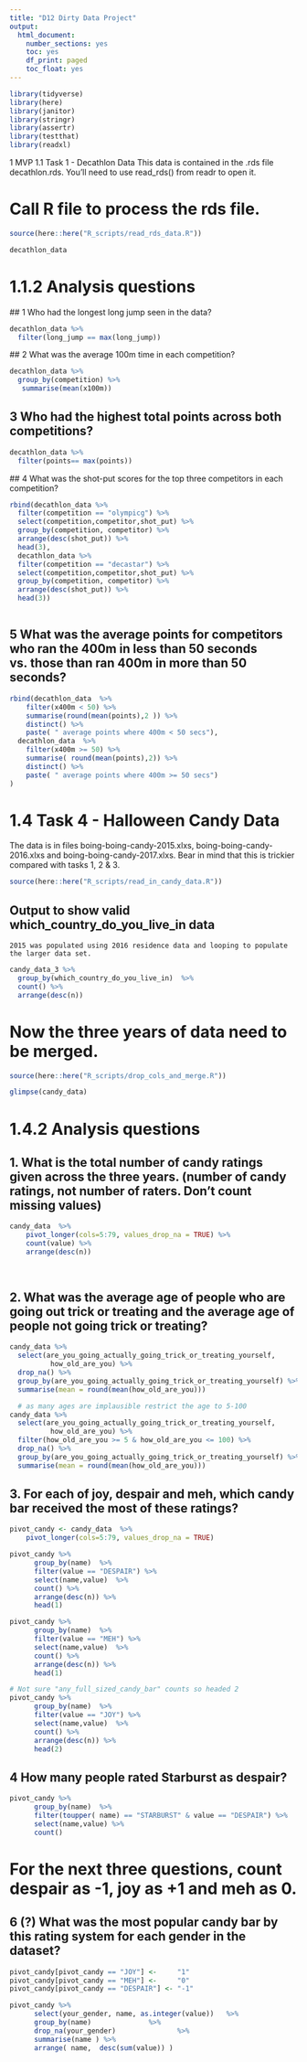 ```yaml
---
title: "D12 Dirty Data Project"
output:
  html_document: 
    number_sections: yes
    toc: yes
    df_print: paged
    toc_float: yes
---
```


```r
library(tidyverse)
library(here)
library(janitor)
library(stringr)
library(assertr)
library(testthat)
library(readxl)
```

1 MVP
1.1 Task 1 - Decathlon Data
This data is contained in the .rds file decathlon.rds. You’ll need to use read_rds() from readr to open it.

# Call R file to process the rds file.

```r
source(here::here("R_scripts/read_rds_data.R"))
```

```r
decathlon_data  
```


# 1.1.2 Analysis questions
  ## 1 Who had the longest long jump seen in the data?
```r
decathlon_data %>% 
  filter(long_jump == max(long_jump))
```

  ## 2 What was the average 100m time in each competition?
```r
decathlon_data %>% 
  group_by(competition) %>%
   summarise(mean(x100m))
```
  
## 3 Who had the highest total points across both competitions?
```r
decathlon_data %>% 
  filter(points== max(points))
```
  ## 4 What was the shot-put scores for the top three competitors in each competition?
```r
rbind(decathlon_data %>% 
  filter(competition == "olympicg") %>%
  select(competition,competitor,shot_put) %>%
  group_by(competition, competitor) %>%
  arrange(desc(shot_put)) %>%
  head(3), 
  decathlon_data %>% 
  filter(competition == "decastar") %>%
  select(competition,competitor,shot_put) %>%
  group_by(competition, competitor) %>%
  arrange(desc(shot_put)) %>%
  head(3))



```
  
## 5 What was the average points for competitors who ran the 400m in less than 50 seconds vs. those than ran 400m in more than 50 seconds?

```r
rbind(decathlon_data  %>%
    filter(x400m < 50) %>%
    summarise(round(mean(points),2 )) %>%
    distinct() %>%
    paste( " average points where 400m < 50 secs"),
  decathlon_data  %>%
    filter(x400m >= 50) %>%
    summarise( round(mean(points),2)) %>%
    distinct() %>%
    paste( " average points where 400m >= 50 secs")
)

```

# 1.4 Task 4 - Halloween Candy Data
The data is in files boing-boing-candy-2015.xlxs, boing-boing-candy-2016.xlxs and boing-boing-candy-2017.xlxs. Bear in mind that this is trickier compared with tasks 1, 2 & 3.

```r

source(here::here("R_scripts/read_in_candy_data.R"))


```

## Output to show valid which_country_do_you_live_in data
    2015 was populated using 2016 residence data and looping to populate
    the larger data set.

```r
candy_data_3 %>%
  group_by(which_country_do_you_live_in)  %>%
  count() %>%
  arrange(desc(n))

```
# Now the three years of data need to be merged. 

```r

source(here::here("R_scripts/drop_cols_and_merge.R"))

```

```r
glimpse(candy_data)

```

# 1.4.2 Analysis questions

## 1. What is the total number of candy ratings given across the three years. (number of candy ratings, not number of raters. Don’t count missing values)

```r
candy_data  %>%
    pivot_longer(cols=5:79, values_drop_na = TRUE) %>%
    count(value) %>%
    arrange(desc(n))
  
  
```
## 2. What was the average age of people who are going out trick or treating and the average age of people not going trick or treating?

```r


candy_data %>%
  select(are_you_going_actually_going_trick_or_treating_yourself, 
          how_old_are_you) %>%
  drop_na() %>%
  group_by(are_you_going_actually_going_trick_or_treating_yourself) %>%
  summarise(mean = round(mean(how_old_are_you)))

  # as many ages are implausible restrict the age to 5-100
candy_data %>%
  select(are_you_going_actually_going_trick_or_treating_yourself, 
          how_old_are_you) %>%
  filter(how_old_are_you >= 5 & how_old_are_you <= 100) %>%
  drop_na() %>%
  group_by(are_you_going_actually_going_trick_or_treating_yourself) %>%
  summarise(mean = round(mean(how_old_are_you)))
```

## 3. For each of joy, despair and meh, which candy bar received the most of these ratings?

```r

pivot_candy <- candy_data  %>%
    pivot_longer(cols=5:79, values_drop_na = TRUE)

pivot_candy %>% 
      group_by(name)  %>%
      filter(value == "DESPAIR") %>%
      select(name,value)  %>%
      count() %>%
      arrange(desc(n)) %>%
      head(1)

pivot_candy %>% 
      group_by(name)  %>%
      filter(value == "MEH") %>%
      select(name,value)  %>%
      count() %>%
      arrange(desc(n)) %>%
      head(1)

# Not sure "any_full_sized_candy_bar" counts so headed 2
pivot_candy %>% 
      group_by(name)  %>%
      filter(value == "JOY") %>%
      select(name,value)  %>%
      count() %>%
      arrange(desc(n)) %>%
      head(2)
```



## 4 How many people rated Starburst as despair?

```r
pivot_candy %>% 
      group_by(name)  %>%
      filter(toupper( name) == "STARBURST" & value == "DESPAIR") %>%
      select(name,value) %>%
      count() 
```

# For the next three questions, count despair as -1, joy as +1 and meh as 0.

## 6 (?) What was the most popular candy bar by this rating system for each gender in the dataset?

```r
pivot_candy[pivot_candy == "JOY"] <-     "1"
pivot_candy[pivot_candy == "MEH"] <-     "0"
pivot_candy[pivot_candy == "DESPAIR"] <- "-1"
```


```r

pivot_candy %>% 
      select(your_gender, name, as.integer(value))   %>%
      group_by(name)              %>%
      drop_na(your_gender)               %>%
      summarise(name ) %>%
      arrange( name,  desc(sum(value)) )


```


